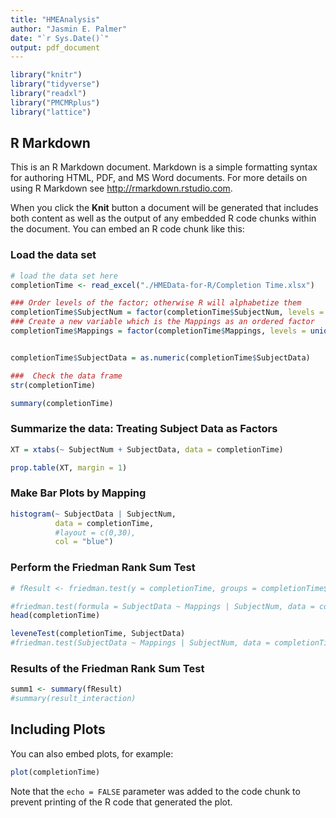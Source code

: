 ```yaml
---
title: "HMEAnalysis"
author: "Jasmin E. Palmer"
date: "`r Sys.Date()`"
output: pdf_document
---
```


```r

library("knitr")
library("tidyverse")
library("readxl")
library("PMCMRplus")
library("lattice")

```

## R Markdown

This is an R Markdown document. Markdown is a simple formatting syntax for authoring HTML, PDF, and MS Word documents. For more details on using R Markdown see <http://rmarkdown.rstudio.com>.

When you click the **Knit** button a document will be generated that includes both content as well as the output of any embedded R code chunks within the document. You can embed an R code chunk like this:


### Load the data set 
```r
# load the data set here
completionTime <- read_excel("./HMEData-for-R/Completion Time.xlsx")
```



```r
### Order levels of the factor; otherwise R will alphabetize them
completionTime$SubjectNum = factor(completionTime$SubjectNum, levels = unique(completionTime$SubjectNum))
### Create a new variable which is the Mappings as an ordered factor
completionTime$Mappings = factor(completionTime$Mappings, levels = unique(completionTime$Mappings))


completionTime$SubjectData = as.numeric(completionTime$SubjectData)

###  Check the data frame
str(completionTime)

summary(completionTime)
```


### Summarize the data: Treating Subject Data as Factors
```r
XT = xtabs(~ SubjectNum + SubjectData, data = completionTime)

prop.table(XT, margin = 1)
```

### Make Bar Plots by Mapping
```r
histogram(~ SubjectData | SubjectNum,
          data = completionTime,
          #layout = c(0,30),
          col = "blue")

```

### Perform the Friedman Rank Sum Test
```r
# fResult <- friedman.test(y = completionTime, groups = completionTime$Mappings, blocks = completionTime$SubjectNum)

#friedman.test(formula = SubjectData ~ Mappings | SubjectNum, data = completionTime)
head(completionTime)

leveneTest(completionTime, SubjectData)
#friedman.test(SubjectData ~ Mappings | SubjectNum, data = completionTime)


```

### Results of the Friedman Rank Sum Test
```r

summ1 <- summary(fResult)
#summary(result_interaction)

```


## Including Plots

You can also embed plots, for example:

```r
plot(completionTime)
```

Note that the `echo = FALSE` parameter was added to the code chunk to prevent printing of the R code that generated the plot.
